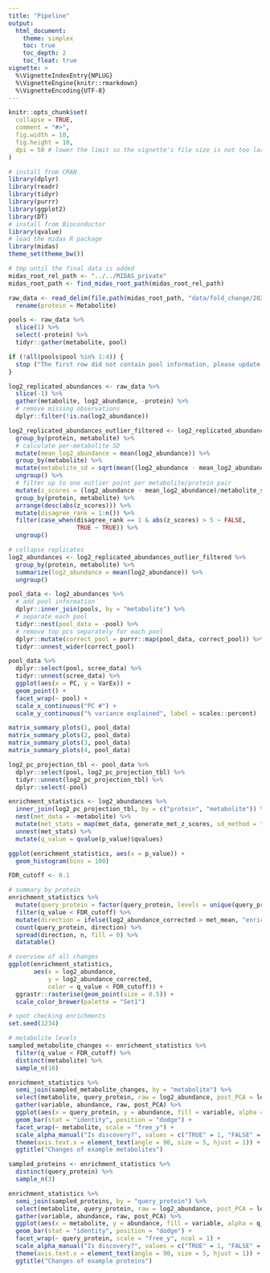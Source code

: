 ```yaml
---
title: "Pipeline"
output: 
  html_document:
    theme: simplex
    toc: true
    toc_depth: 2
    toc_float: true
vignette: >
  %\VignetteIndexEntry{NPLUG}
  %\VignetteEngine{knitr::rmarkdown}
  %\VignetteEncoding{UTF-8}
---
```


```r
knitr::opts_chunk$set(
  collapse = TRUE,
  comment = "#>",
  fig.width = 10,
  fig.height = 10,
  dpi = 50 # lower the limit so the vignette's file size is not too large
)
```

```r
# install from CRAN
library(dplyr)
library(readr)
library(tidyr)
library(purrr)
library(ggplot2)
library(DT)
# install from Bioconductor
library(qvalue)
# load the midas R package
library(midas)
theme_set(theme_bw())

# tmp until the final data is added
midas_root_rel_path <- "../../MIDAS_private"
midas_root_path <- find_midas_root_path(midas_root_rel_path)
```

```r
raw_data <- read_delim(file.path(midas_root_path, "data/fold_change/20210621_MIDAS_Calico_Input_Iso_collapse.txt"), delim = "\t") %>%
  rename(protein = Metabolite)

pools <- raw_data %>%
  slice(1) %>%
  select(-protein) %>%
  tidyr::gather(metabolite, pool)

if (!all(pools$pool %in% 1:4)) {
  stop ("The first row did not contain pool information, please update the input files")
}

log2_replicated_abundances <- raw_data %>%
  slice(-1) %>%
  gather(metabolite, log2_abundance, -protein) %>%
  # remove missing observations
  dplyr::filter(!is.na(log2_abundance))
```

```r
log2_replicated_abundances_outlier_filtered <- log2_replicated_abundances %>%
  group_by(protein, metabolite) %>%
  # calculate per-metabolite SD
  mutate(mean_log2_abundance = mean(log2_abundance)) %>%
  group_by(metabolite) %>%
  mutate(metabolite_sd = sqrt(mean((log2_abundance - mean_log2_abundance)^2) * 3/2)) %>%
  ungroup() %>%
  # filter up to one outlier point per metabolite/protein pair
  mutate(z_scores = (log2_abundance - mean_log2_abundance)/metabolite_sd) %>%
  group_by(protein, metabolite) %>%
  arrange(desc(abs(z_scores))) %>%
  mutate(disagree_rank = 1:n()) %>%
  filter(case_when(disagree_rank == 1 & abs(z_scores) > 5 ~ FALSE,
                   TRUE ~ TRUE)) %>%
  ungroup()

# collapse replicates
log2_abundances <- log2_replicated_abundances_outlier_filtered %>%
  group_by(protein, metabolite) %>%
  summarize(log2_abundance = mean(log2_abundance)) %>%
  ungroup()
```

```r
pool_data <- log2_abundances %>%
  # add pool information
  dplyr::inner_join(pools, by = "metabolite") %>%
  # separate each pool
  tidyr::nest(pool_data = -pool) %>%
  # remove top pcs separately for each pool
  dplyr::mutate(correct_pool = purrr::map(pool_data, correct_pool)) %>%
  tidyr::unnest_wider(correct_pool)
```

```r
pool_data %>%
  dplyr::select(pool, scree_data) %>%
  tidyr::unnest(scree_data) %>%
  ggplot(aes(x = PC, y = VarEx)) +
  geom_point() +
  facet_wrap(~ pool) +
  scale_x_continuous("PC #") +
  scale_y_continuous("% variance explained", label = scales::percent)
```

```r
matrix_summary_plots(1, pool_data)
matrix_summary_plots(2, pool_data)
matrix_summary_plots(3, pool_data)
matrix_summary_plots(4, pool_data)
```


```r
log2_pc_projection_tbl <- pool_data %>%
  dplyr::select(pool, log2_pc_projection_tbl) %>%
  tidyr::unnest(log2_pc_projection_tbl) %>%
  dplyr::select(-pool)

enrichment_statistics <- log2_abundances %>%
  inner_join(log2_pc_projection_tbl, by = c("protein", "metabolite")) %>%
  nest(met_data = -metabolite) %>%
  mutate(met_stats = map(met_data, generate_met_z_scores, sd_method = "central_quantiles", quantile_range = 0.5)) %>%
  unnest(met_stats) %>%
  mutate(q_value = qvalue(p_value)$qvalues)

ggplot(enrichment_statistics, aes(x = p_value)) +
  geom_histogram(bins = 100)
```


```r
FDR_cutoff <- 0.1

# summary by protein
enrichment_statistics %>%
  mutate(query_protein = factor(query_protein, levels = unique(query_protein))) %>%
  filter(q_value < FDR_cutoff) %>%
  mutate(direction = ifelse(log2_abundance_corrected > met_mean, "enriched", "depleted")) %>%
  count(query_protein, direction) %>%
  spread(direction, n, fill = 0) %>%
  datatable()

# overview of all changes
ggplot(enrichment_statistics,
       aes(x = log2_abundance,
           y = log2_abundance_corrected,
           color = q_value < FDR_cutoff)) +
  ggrastr::rasterise(geom_point(size = 0.5)) +
  scale_color_brewer(palette = "Set1")

# spot checking enrichments
set.seed(1234)

# metabolite levels
sampled_metabolite_changes <- enrichment_statistics %>%
  filter(q_value < FDR_cutoff) %>%
  distinct(metabolite) %>%
  sample_n(16)

enrichment_statistics %>%
  semi_join(sampled_metabolite_changes, by = "metabolite") %>%
  select(metabolite, query_protein, raw = log2_abundance, post_PCA = log2_abundance_corrected, q_value) %>%
  gather(variable, abundance, raw, post_PCA) %>%
  ggplot(aes(x = query_protein, y = abundance, fill = variable, alpha = q_value < FDR_cutoff)) +
  geom_bar(stat = "identity", position = "dodge") +
  facet_wrap(~ metabolite, scale = "free_y") +
  scale_alpha_manual("Is discovery?", values = c("TRUE" = 1, "FALSE" = 0.5)) +
  theme(axis.text.x = element_text(angle = 90, size = 5, hjust = 1)) +
  ggtitle("Changes of example metabolites")

sampled_proteins <- enrichment_statistics %>%
  distinct(query_protein) %>%
  sample_n(3)

enrichment_statistics %>%
  semi_join(sampled_proteins, by = "query_protein") %>%
  select(metabolite, query_protein, raw = log2_abundance, post_PCA = log2_abundance_corrected, q_value) %>%
  gather(variable, abundance, raw, post_PCA) %>%
  ggplot(aes(x = metabolite, y = abundance, fill = variable, alpha = q_value < FDR_cutoff)) +
  geom_bar(stat = "identity", position = "dodge") +
  facet_wrap(~ query_protein, scale = "free_y", ncol = 1) +
  scale_alpha_manual("Is discovery?", values = c("TRUE" = 1, "FALSE" = 0.5)) +
  theme(axis.text.x = element_text(angle = 90, size = 5, hjust = 1)) +
  ggtitle("Changes of example proteins")
```
